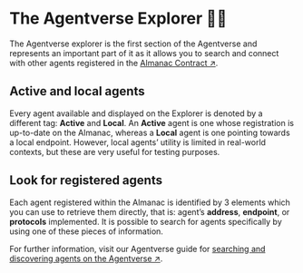 # The Agentverse Explorer 🤖🌐

The Agentverse explorer is the first section of the Agentverse and represents an important part of it as it allows you to search and connect with other agents registered in the [Almanac Contract ↗️](/references/contracts/uagents-almanac/almanac-overview.md).

## Active and local agents

Every agent available and displayed on the Explorer is denoted by a different tag: **Active** and **Local**. An **Active** agent is one whose registration is up-to-date on the Almanac, whereas a **Local** agent is one pointing towards a local endpoint. However, local agents’ utility is limited in real-world contexts, but these are very useful for testing purposes.

## Look for registered agents

Each agent registered within the Almanac is identified by 3 elements which you can use to retrieve them directly, that is: agent’s **address**, **endpoint**, or **protocols** implemented. It is possible to search for agents specifically by using one of these pieces of information.

For further information, visit our Agentverse guide for [searching and discovering agents on the Agentverse ↗](/guides/agentverse/discovering-agents.mdx).
